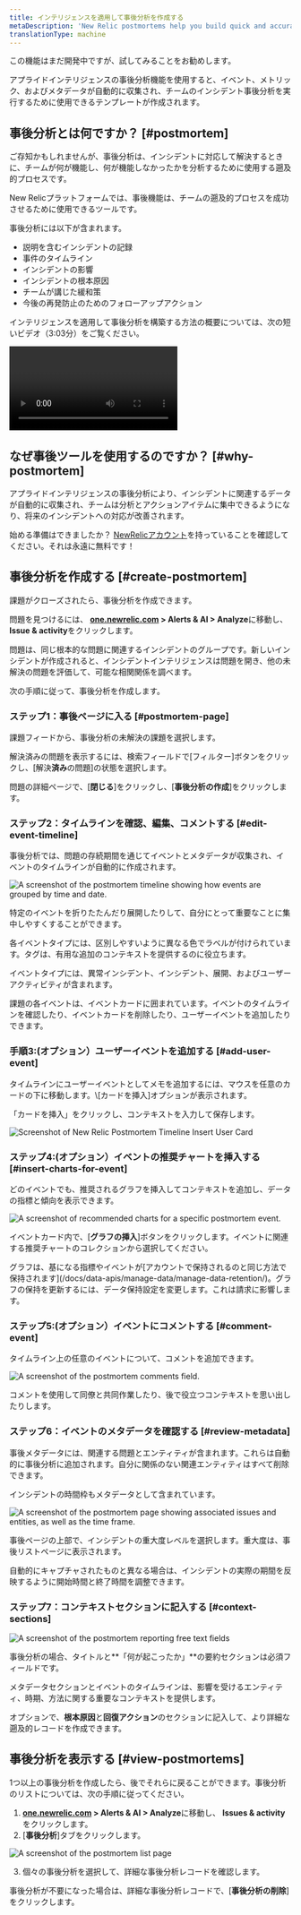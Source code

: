```yaml
---
title: インテリジェンスを適用して事後分析を作成する
metaDescription: 'New Relic postmortems help you build quick and accurate postmortems by collecting events, metrics, and metadata automatically.'
translationType: machine
---
```









<Callout title="公開プレビュー">
  この機能はまだ開発中ですが、試してみることをお勧めします。
</Callout>

アプライドインテリジェンスの事後分析機能を使用すると、イベント、メトリック、およびメタデータが自動的に収集され、チームのインシデント事後分析を実行するために使用できるテンプレートが作成されます。

## 事後分析とは何ですか？ [#postmortem]

ご存知かもしれませんが、事後分析は、インシデントに対応して解決するときに、チームが何が機能し、何が機能しなかったかを分析するために使用する遡及的プロセスです。

New Relicプラットフォームでは、事後機能は、チームの遡及的プロセスを成功させるために使用できるツールです。

事後分析には以下が含まれます。

* 説明を含むインシデントの記録
* 事件のタイムライン
* インシデントの影響
* インシデントの根本原因
* チームが講じた緩和策
* 今後の再発防止のためのフォローアップアクション

インテリジェンスを適用して事後分析を構築する方法の概要については、次の短いビデオ（3:03分）をご覧ください。

<Video
  type="wistia"
  id="b0jcdks8eb"
/>

## なぜ事後ツールを使用するのですか？ [#why-postmortem]

アプライドインテリジェンスの事後分析により、インシデントに関連するデータが自動的に収集され、チームは分析とアクションアイテムに集中できるようになり、将来のインシデントへの対応が改善されます。

始める準備はできましたか？ [NewRelicアカウント](https://newrelic.com/signup)を持っていることを確認してください。それは永遠に無料です！

## 事後分析を作成する [#create-postmortem]

課題がクローズされたら、事後分析を作成できます。

問題を見つけるには、 **[one.newrelic.com](https://one.newrelic.com/all-capabilities) > Alerts & AI > Analyze**に移動し、 **Issue & activity**をクリックします。

問題は、同じ根本的な問題に関連するインシデントのグループです。新しいインシデントが作成されると、インシデントインテリジェンスは問題を開き、他の未解決の問題を評価して、可能な相関関係を調べます。

次の手順に従って、事後分析を作成します。

### ステップ1：事後ページに入る [#postmortem-page]

課題フィードから、事後分析の未解決の課題を選択します。

解決済みの問題を表示するには、検索フィールドで\[フィルター]ボタンをクリックし、\[解決**済み**の問題]の状態を選択します。

問題の詳細ページで、\[**閉じる**]をクリックし、\[**事後分析の作成**]をクリックします。

### ステップ2：タイムラインを確認、編集、コメントする [#edit-event-timeline]

事後分析では、問題の存続期間を通じてイベントとメタデータが収集され、イベントのタイムラインが自動的に作成されます。

<img
  title="The postmortem timeline"
  alt="A screenshot of the postmortem timeline showing how events are grouped by time and date."
  src={postmortem1}
/>

<figcaption>
  特定のイベントを折りたたんだり展開したりして、自分にとって重要なことに集中しやすくすることができます。
</figcaption>

各イベントタイプには、区別しやすいように異なる色でラベルが付けられています。タグは、有用な追加のコンテキストを提供するのに役立ちます。

イベントタイプには、異常インシデント、インシデント、展開、およびユーザーアクティビティが含まれます。

課題の各イベントは、イベントカードに囲まれています。イベントのタイムラインを確認したり、イベントカードを削除したり、ユーザーイベントを追加したりできます。

### 手順3:(オプション）ユーザーイベントを追加する [#add-user-event]

<Callout variant="tip">
  タイムラインにユーザーイベントとしてメモを追加するには、マウスを任意のカードの下に移動します。\[カードを挿入]オプションが表示されます。
</Callout>

「カードを挿入」をクリックし、コンテキストを入力して保存します。

<img
  title="postmortem-2.png"
  alt="Screenshot of New Relic Postmortem Timeline Insert User Card"
  src={postmortem2}
/>

### ステップ4:(オプション）イベントの推奨チャートを挿入する [#insert-charts-for-event]

どのイベントでも、推奨されるグラフを挿入してコンテキストを追加し、データの指標と傾向を表示できます。

<img
  title="Postmortem recommended charts"
  alt="A screenshot of recommended charts for a specific postmortem event."
  src={postmortem3}
/>

イベントカード内で、\[**グラフの挿入**]ボタンをクリックします。イベントに関連する推奨チャートのコレクションから選択してください。

<Callout variant="important">
  グラフは、基になる指標やイベントが[アカウントで保持されるのと同じ方法で保持されます](/docs/data-apis/manage-data/manage-data-retention/)。グラフの保持を更新するには、データ保持設定を変更します。これは請求に影響します。
</Callout>

### ステップ5:(オプション）イベントにコメントする [#comment-event]

タイムライン上の任意のイベントについて、コメントを追加できます。

<img
  title="Postmortem comments"
  alt="A screenshot of the postmortem comments field."
  src={postmortem4}
/>

<figcaption>
  コメントを使用して同僚と共同作業したり、後で役立つコンテキストを思い出したりします。
</figcaption>

### ステップ6：イベントのメタデータを確認する [#review-metadata]

事後メタデータには、関連する問題とエンティティが含まれます。これらは自動的に事後分析に追加されます。自分に関係のない関連エンティティはすべて削除できます。

インシデントの時間枠もメタデータとして含まれています。

<img
  title="Postmortem metadata"
  alt="A screenshot of the postmortem page showing associated issues and entities, as well as the time frame."
  src={postmortem5}
/>

事後ページの上部で、インシデントの重大度レベルを選択します。重大度は、事後リストページに表示されます。

自動的にキャプチャされたものと異なる場合は、インシデントの実際の期間を反映するように開始時間と終了時間を調整できます。

### ステップ7：コンテキストセクションに記入する [#context-sections]

<img
  title="Postmortem context fields"
  alt="A screenshot of the postmortem reporting free text fields"
  src={postmortem6}
/>

事後分析の場合、タイトルと**「何が起こったか」**の要約セクションは必須フィールドです。

メタデータセクションとイベントのタイムラインは、影響を受けるエンティティ、時期、方法に関する重要なコンテキストを提供します。

オプションで、**根本原因**と**回復アクション**のセクションに記入して、より詳細な遡及的レコードを作成できます。

## 事後分析を表示する [#view-postmortems]

1つ以上の事後分析を作成したら、後でそれらに戻ることができます。事後分析のリストについては、次の手順に従ってください。

1. **[one.newrelic.com](https://one.newrelic.com/all-capabilities) > Alerts & AI > Analyze**に移動し、 **Issues & activity**をクリックします。
2. \[**事後分析**]タブをクリックします。

<img
  title="Postmortem list page"
  alt="A screenshot of the postmortem list page"
  src={PostmortemEdit}
/>

3. 個々の事後分析を選択して、詳細な事後分析レコードを確認します。

事後分析が不要になった場合は、詳細な事後分析レコードで、\[**事後分析の削除**]をクリックします。